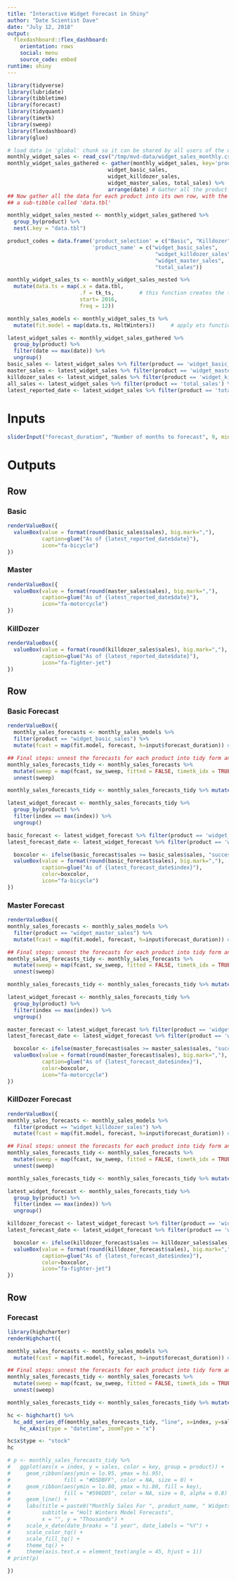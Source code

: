```yaml
---
title: "Interactive Widget Forecast in Shiny"
author: "Date Scientist Dave"
date: "July 12, 2018"
output: 
  flexdashboard::flex_dashboard:
    orientation: rows
    social: menu
    source_code: embed
runtime: shiny
---
```


```r
library(tidyverse)
library(lubridate)
library(tibbletime)
library(forecast)
library(tidyquant)
library(timetk)
library(sweep)
library(flexdashboard)
library(glue)

# load data in 'global' chunk so it can be shared by all users of the dashboard
monthly_widget_sales <- read_csv("/tmp/mvd-data/widget_sales_monthly.csv") # Read in the data
monthly_widget_sales_gathered <- gather(monthly_widget_sales, key='product', value="sales", 
                                widget_basic_sales, 
                                widget_killdozer_sales, 
                                widget_master_sales, total_sales) %>%
                                arrange(date) # Gather all the product info into a single column arranged 
## Now gather all the data for each product into its own row, with the sales becoming
## a sub-tibble called 'data.tbl'

monthly_widget_sales_nested <- monthly_widget_sales_gathered %>%
  group_by(product) %>%
  nest(.key = "data.tbl")

product_codes = data.frame('product_selection' = c("Basic", "Killdozer", "Master", "All"),
                           'product_name' = c("widget_basic_sales",
                                               "widget_killdozer_sales", 
                                               "widget_master_sales", 
                                               "total_sales"))

monthly_widget_sales_ts <- monthly_widget_sales_nested %>%
  mutate(data.ts = map(.x = data.tbl,
                       .f = tk_ts,        # this function creates the time series
                       start= 2016,
                       freq = 12))

monthly_sales_models <- monthly_widget_sales_ts %>%
  mutate(fit.model = map(data.ts, HoltWinters))     # apply ets function and put output in data.ts column

latest_widget_sales <- monthly_widget_sales_gathered %>% 
  group_by(product) %>% 
  filter(date == max(date)) %>% 
  ungroup()
basic_sales <- latest_widget_sales %>% filter(product == 'widget_basic_sales') %>% select(sales)
master_sales <- latest_widget_sales %>% filter(product == 'widget_master_sales') %>% select(sales)
killdozer_sales <- latest_widget_sales %>% filter(product == 'widget_killdozer_sales') %>% select(sales)
all_sales <- latest_widget_sales %>% filter(product == 'total_sales') %>% select(sales)
latest_reported_date <- latest_widget_sales %>% filter(product == 'total_sales') %>% select(date)

```

Inputs {.sidebar}
==================

```r
sliderInput("forecast_duration", "Number of months to forecast", 9, min = 3, max = 15)
```

Outputs
==================

Row {data-height=200,  data-width=1200}
----------------------------------

### Basic {.value-box}

```r
renderValueBox({
  valueBox(value = format(round(basic_sales$sales), big.mark=","), 
           caption=glue("As of {latest_reported_date$date}"), 
           icon="fa-bicycle")
})
```

### Master {.value-box}

```r
renderValueBox({
  valueBox(value = format(round(master_sales$sales), big.mark=","), 
           caption=glue("As of {latest_reported_date$date}"), 
           icon="fa-motorcycle")
})
```

### KillDozer {.value-box}

```r
renderValueBox({
  valueBox(value = format(round(killdozer_sales$sales), big.mark=","), 
           caption=glue("As of {latest_reported_date$date}"), 
           icon="fa-fighter-jet")
})
```

Row {data-height=200,  data-width=1200}
----------------------------------

### Basic Forecast {.value-box}

```r
renderValueBox({
  monthly_sales_forecasts <- monthly_sales_models %>% 
  filter(product == "widget_basic_sales") %>% 
  mutate(fcast = map(fit.model, forecast, h=input$forecast_duration)) # apply forecast for 12 months

## Final steps: unnest the forecasts for each product into tidy form and then plot results
monthly_sales_forecasts_tidy <- monthly_sales_forecasts %>%
  mutate(sweep = map(fcast, sw_sweep, fitted = FALSE, timetk_idx = TRUE)) %>%
  unnest(sweep)

monthly_sales_forecasts_tidy <- monthly_sales_forecasts_tidy %>% mutate(sales = round(sales))

latest_widget_forecast <- monthly_sales_forecasts_tidy %>% 
  group_by(product) %>% 
  filter(index == max(index)) %>% 
  ungroup()

basic_forecast <- latest_widget_forecast %>% filter(product == 'widget_basic_sales') %>% select(sales)
latest_forecast_date <- latest_widget_forecast %>% filter(product == 'widget_basic_sales') %>% select(index)

  boxcolor <- ifelse(basic_forecast$sales >= basic_sales$sales, "success", "danger")
  valueBox(value = format(round(basic_forecast$sales), big.mark=","), 
           caption=glue("As of {latest_forecast_date$index}"), 
           color=boxcolor,
           icon="fa-bicycle")
})
```

### Master Forecast {.value-box}

```r
renderValueBox({
monthly_sales_forecasts <- monthly_sales_models %>% 
  filter(product == "widget_master_sales") %>% 
  mutate(fcast = map(fit.model, forecast, h=input$forecast_duration)) # apply forecast for 12 months

## Final steps: unnest the forecasts for each product into tidy form and then plot results
monthly_sales_forecasts_tidy <- monthly_sales_forecasts %>%
  mutate(sweep = map(fcast, sw_sweep, fitted = FALSE, timetk_idx = TRUE)) %>%
  unnest(sweep)

monthly_sales_forecasts_tidy <- monthly_sales_forecasts_tidy %>% mutate(sales = round(sales))

latest_widget_forecast <- monthly_sales_forecasts_tidy %>% 
  group_by(product) %>% 
  filter(index == max(index)) %>% 
  ungroup()

master_forecast <- latest_widget_forecast %>% filter(product == 'widget_master_sales') %>% select(sales)
latest_forecast_date <- latest_widget_forecast %>% filter(product == 'widget_master_sales') %>% select(index)

  boxcolor <- ifelse(master_forecast$sales >= master_sales$sales, "success", "danger")
  valueBox(value = format(round(master_forecast$sales), big.mark=","), 
           caption=glue("As of {latest_forecast_date$index}"), 
           color=boxcolor,
           icon="fa-motorcycle")
})
```

### KillDozer Forecast {.value-box}

```r
renderValueBox({
monthly_sales_forecasts <- monthly_sales_models %>%
  filter(product == "widget_killdozer_sales") %>% 
  mutate(fcast = map(fit.model, forecast, h=input$forecast_duration)) # apply forecast for 12 months

## Final steps: unnest the forecasts for each product into tidy form and then plot results
monthly_sales_forecasts_tidy <- monthly_sales_forecasts %>%
  mutate(sweep = map(fcast, sw_sweep, fitted = FALSE, timetk_idx = TRUE)) %>%
  unnest(sweep)

monthly_sales_forecasts_tidy <- monthly_sales_forecasts_tidy %>% mutate(sales = round(sales))

latest_widget_forecast <- monthly_sales_forecasts_tidy %>% 
  group_by(product) %>% 
  filter(index == max(index)) %>% 
  ungroup()

killdozer_forecast <- latest_widget_forecast %>% filter(product == 'widget_killdozer_sales') %>% select(sales)
latest_forecast_date <- latest_widget_forecast %>% filter(product == 'widget_killdozer_sales') %>% select(index)

  boxcolor <- ifelse(killdozer_forecast$sales >= killdozer_sales$sales, "success", "danger")
  valueBox(value = format(round(killdozer_forecast$sales), big.mark=","), 
           caption=glue("As of {latest_forecast_date$index}"), 
           color=boxcolor,
           icon="fa-fighter-jet")
})
```


Row  {data-height=1000, data-width=1200}
----------------------------------

### Forecast

```r
library(highcharter)
renderHighchart({

monthly_sales_forecasts <- monthly_sales_models %>%
  mutate(fcast = map(fit.model, forecast, h=input$forecast_duration)) # apply forecast for 12 months

## Final steps: unnest the forecasts for each product into tidy form and then plot results
monthly_sales_forecasts_tidy <- monthly_sales_forecasts %>%
  mutate(sweep = map(fcast, sw_sweep, fitted = FALSE, timetk_idx = TRUE)) %>%
  unnest(sweep)

monthly_sales_forecasts_tidy <- monthly_sales_forecasts_tidy %>% mutate(sales = round(sales))

hc <- highchart() %>%
  hc_add_series_df(monthly_sales_forecasts_tidy, "line", x=index, y=sales, group=product) %>%
    hc_xAxis(type = "datetime", zoomType = "x")

hc$x$type <- "stock"
hc

# p <- monthly_sales_forecasts_tidy %>%
#   ggplot(aes(x = index, y = sales, color = key, group = product)) +
#     geom_ribbon(aes(ymin = lo.95, ymax = hi.95), 
#                 fill = "#D5DBFF", color = NA, size = 0) +
#     geom_ribbon(aes(ymin = lo.80, ymax = hi.80, fill = key), 
#                 fill = "#596DD5", color = NA, size = 0, alpha = 0.8) +
#     geom_line() +
#     labs(title = paste0("Monthly Sales For ", product_name, " Widgets"),
#          subtitle = "Holt Winters Model Forecasts",
#          x = "", y = "Thousands") +
#     scale_x_date(date_breaks = "1 year", date_labels = "%Y") +
#     scale_color_tq() +
#     scale_fill_tq() +
#     theme_tq() +
#     theme(axis.text.x = element_text(angle = 45, hjust = 1))
# print(p)

})
```
